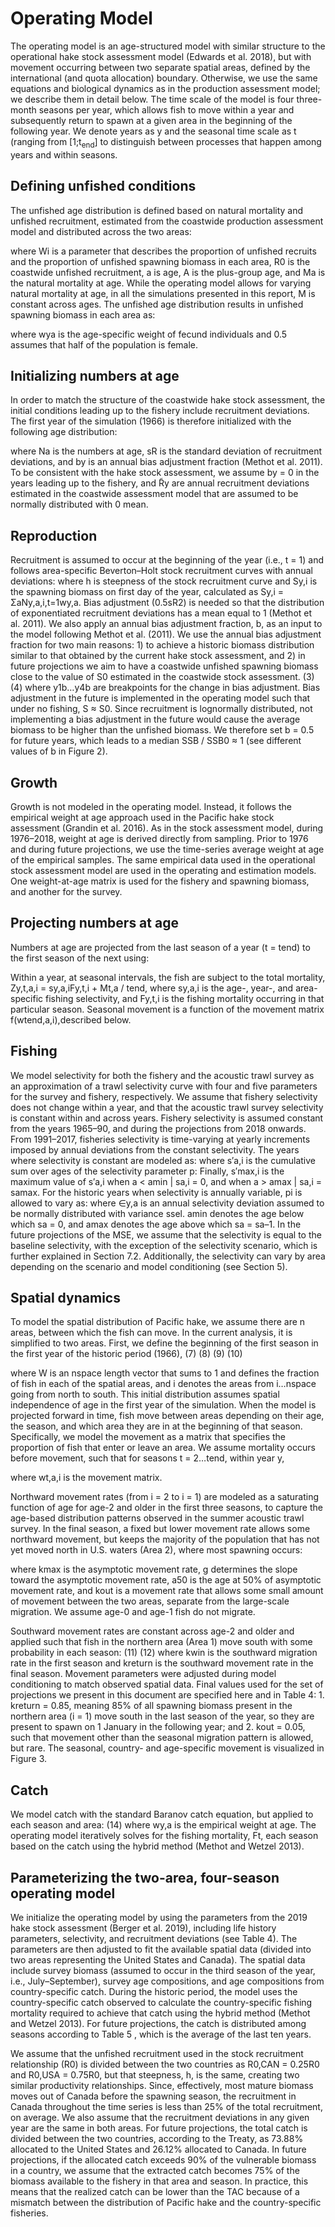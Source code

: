 # Operating Model

The operating model is an age-structured model with similar structure to the operational hake stock assessment model (Edwards et al. 2018), but with movement occurring between two separate spatial areas, defined by the international (and quota allocation) boundary. Otherwise, we use the same equations and biological dynamics as in the production assessment model; we describe them in detail below. The time scale of the model is four three-month seasons per year, which allows fish to move within a year and subsequently return to spawn at a given area in the beginning of the following year. We denote years as y and the seasonal time scale as t (ranging from \[1;t~end~\] to distinguish between processes that happen among years and within seasons.

## Defining unfished conditions

The unfished age distribution is defined based on natural mortality and unfished recruitment, estimated from the coastwide production assessment model and distributed across the two areas:

where Wi is a parameter that describes the proportion of unfished recruits and the proportion of unfished spawning biomass in each area, R0 is the coastwide unfished recruitment, a is age, A is the plus-group age, and Ma is the natural mortality at age. While the operating model allows for varying natural mortality at age, in all the simulations presented in this report, M is constant across ages. The unfished age distribution results in unfished spawning biomass in each area as:

where wya is the age-specific weight of fecund individuals and 0.5 assumes that half of the population is female.

## Initializing numbers at age

In order to match the structure of the coastwide hake stock assessment, the initial conditions leading up to the fishery include recruitment deviations. The first year of the simulation (1966) is therefore initialized with the following age distribution:

where Na is the numbers at age, sR is the standard deviation of recruitment deviations, and by is an annual bias adjustment fraction (Methot et al. 2011). To be consistent with the hake stock assessment, we assume by = 0 in the years leading up to the fishery, and R̃y are annual recruitment deviations estimated in the coastwide assessment model that are assumed to be normally distributed with 0 mean.

## Reproduction

Recruitment is assumed to occur at the beginning of the year (i.e., t = 1) and follows area-specific Beverton--Holt stock recruitment curves with annual deviations: where h is steepness of the stock recruitment curve and Sy,i is the spawning biomass on first day of the year, calculated as Sy,i = ΣaNy,a,i,t=1wy,a. Bias adjustment (0.5sR2) is needed so that the distribution of exponentiated recruitment deviations has a mean equal to 1 (Methot et al. 2011). We also apply an annual bias adjustment fraction, b, as an input to the model following Methot et al. (2011). We use the annual bias adjustment fraction for two main reasons: 1) to achieve a historic biomass distribution similar to that obtained by the current hake stock assessment, and 2) in future projections we aim to have a coastwide unfished spawning biomass close to the value of S0 estimated in the coastwide stock assessment. (3) (4) where y1b...y4b are breakpoints for the change in bias adjustment. Bias adjustment in the future is implemented in the operating model such that under no fishing, S ≈ S0. Since recruitment is lognormally distributed, not implementing a bias adjustment in the future would cause the average biomass to be higher than the unfished biomass. We therefore set b = 0.5 for future years, which leads to a median SSB / SSB0 ≈ 1 (see different values of b in Figure 2).

## Growth

Growth is not modeled in the operating model. Instead, it follows the empirical weight at age approach used in the Pacific hake stock assessment (Grandin et al. 2016). As in the stock assessment model, during 1976--2018, weight at age is derived directly from sampling. Prior to 1976 and during future projections, we use the time-series average weight at age of the empirical samples. The same empirical data used in the operational stock assessment model are used in the operating and estimation models. One weight-at-age matrix is used for the fishery and spawning biomass, and another for the survey.

## Projecting numbers at age

Numbers at age are projected from the last season of a year (t = tend) to the first season of the next using:

Within a year, at seasonal intervals, the fish are subject to the total mortality, Zy,t,a,i = sy,a,iFy,t,i + Mt,a / tend, where sy,a,i is the age-, year-, and area-specific fishing selectivity, and Fy,t,i is the fishing mortality occurring in that particular season. Seasonal movement is a function of the movement matrix f(wtend,a,i),described below.

## Fishing

We model selectivity for both the fishery and the acoustic trawl survey as an approximation of a trawl selectivity curve with four and five parameters for the survey and fishery, respectively. We assume that fishery selectivity does not change within a year, and that the acoustic trawl survey selectivity is constant within and across years. Fishery selectivity is assumed constant from the years 1965--90, and during the projections from 2018 onwards. From 1991--2017, fisheries selectivity is time-varying at yearly increments imposed by annual deviations from the constant selectivity. The years where selectivity is constant are modeled as: where s′a,i is the cumulative sum over ages of the selectivity parameter p: Finally, s′max,i is the maximum value of s′a,i when a \< amin \| sa,i = 0, and when a \> amax \| sa,i = samax. For the historic years when selectivity is annually variable, pi is allowed to vary as: where ∈y,a is an annual selectivity deviation assumed to be normally distributed with variance ssel. amin denotes the age below which sa = 0, and amax denotes the age above which sa = sa--1. In the future projections of the MSE, we assume that the selectivity is equal to the baseline selectivity, with the exception of the selectivity scenario, which is further explained in Section 7.2. Additionally, the selectivity can vary by area depending on the scenario and model conditioning (see Section 5).

## Spatial dynamics

To model the spatial distribution of Pacific hake, we assume there are n areas, between which the fish can move. In the current analysis, it is simplified to two areas. First, we define the beginning of the first season in the first year of the historic period (1966), (7) (8) (9) (10)

where W is an nspace length vector that sums to 1 and defines the fraction of fish in each of the spatial areas, and i denotes the areas from i...nspace going from north to south. This initial distribution assumes spatial independence of age in the first year of the simulation. When the model is projected forward in time, fish move between areas depending on their age, the season, and which area they are in at the beginning of that season. Specifically, we model the movement as a matrix that specifies the proportion of fish that enter or leave an area. We assume mortality occurs before movement, such that for seasons t = 2...tend, within year y,

where wt,a,i is the movement matrix.

Northward movement rates (from i = 2 to i = 1) are modeled as a saturating function of age for age-2 and older in the first three seasons, to capture the age-based distribution patterns observed in the summer acoustic trawl survey. In the final season, a fixed but lower movement rate allows some northward movement, but keeps the majority of the population that has not yet moved north in U.S. waters (Area 2), where most spawning occurs:

where kmax is the asymptotic movement rate, g determines the slope toward the asymptotic movement rate, a50 is the age at 50% of asymptotic movement rate, and kout is a movement rate that allows some small amount of movement between the two areas, separate from the large-scale migration. We assume age-0 and age-1 fish do not migrate.

Southward movement rates are constant across age-2 and older and applied such that fish in the northern area (Area 1) move south with some probability in each season: (11) (12) where kwin is the southward migration rate in the first season and kreturn is the southward movement rate in the final season. Movement parameters were adjusted during model conditioning to match observed spatial data. Final values used for the set of projections we present in this document are specified here and in Table 4: 1. kreturn = 0.85, meaning 85% of all spawning biomass present in the northern area (i = 1) move south in the last season of the year, so they are present to spawn on 1 January in the following year; and 2. kout = 0.05, such that movement other than the seasonal migration pattern is allowed, but rare. The seasonal, country- and age-specific movement is visualized in Figure 3.

## Catch

We model catch with the standard Baranov catch equation, but applied to each season and area: (14) where wy,a is the empirical weight at age. The operating model iteratively solves for the fishing mortality, Ft, each season based on the catch using the hybrid method (Methot and Wetzel 2013).

## Parameterizing the two-area, four-season operating model

We initialize the operating model by using the parameters from the 2019 hake stock assessment (Berger et al. 2019), including life history parameters, selectivity, and recruitment deviations (see Table 4). The parameters are then adjusted to fit the available spatial data (divided into two areas representing the United States and Canada). The spatial data include survey biomass (assumed to occur in the third season of the year, i.e., July--September), survey age compositions, and age compositions from country-specific catch. During the historic period, the model uses the country-specific catch observed to calculate the country-specific fishing mortality required to achieve that catch using the hybrid method (Methot and Wetzel 2013). For future projections, the catch is distributed among seasons according to Table 5 , which is the average of the last ten years.

We assume that the unfished recruitment used in the stock recruitment relationship (R0) is divided between the two countries as R0,CAN = 0.25R0 and R0,USA = 0.75R0, but that steepness, h, is the same, creating two similar productivity relationships. Since, effectively, most mature biomass moves out of Canada before the spawning season, the recruitment in Canada throughout the time series is less than 25% of the total recruitment, on average. We also assume that the recruitment deviations in any given year are the same in both areas. For future projections, the total catch is divided between the two countries, according to the Treaty, as 73.88% allocated to the United States and 26.12% allocated to Canada. In future projections, if the allocated catch exceeds 90% of the vulnerable biomass in a country, we assume that the extracted catch becomes 75% of the biomass available to the fishery in that area and season. In practice, this means that the realized catch can be lower than the TAC because of a mismatch between the distribution of Pacific hake and the country-specific fisheries.
